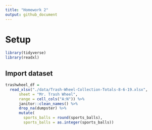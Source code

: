 ```yaml
---
title: "Homework 2"
output: github_document
---
```


# Setup

```r
library(tidyverse)
library(readxl)
```

## Import dataset
```r
trashwheel_df = 
  read_xlsx("./data/Trash-Wheel-Collection-Totals-8-6-19.xlsx",
      sheet = "Mr. Trash Wheel",
      range = cell_cols("A:N")) %>% 
      janitor::clean_names() %>% 
      drop_na(dumpster) %>% 
      mutate(
        sports_balls = round(sports_balls),
        sports_balls = as.integer(sports_balls))
```
